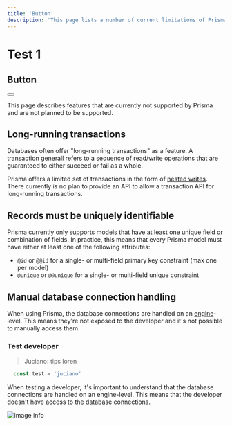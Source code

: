 ```yaml
---
title: 'Button'
description: 'This page lists a number of current limitations of Prisma.'
---
```








# Test 1

## Button


<Playground>
  <Button>
    <FaAccessibleIcon/>
  </Button>
</Playground>

This page describes features that are currently not supported by Prisma and are not planned to be supported.

## Long-running transactions

Databases often offer "long-running transactions" as a feature. A transaction generall refers to a sequence of read/write operations that are guaranteed to either succeed or fail as a whole.

Prisma offers a limited set of transactions in the form of [nested writes](../reference/tools-and-interfaces/prisma-client/relation-queries#nested-writes). There currently is no plan to provide an API to allow a transaction API for long-running transactions.

## Records must be uniquely identifiable

Prisma currently only supports models that have at least one unique field or combination of fields. In practice, this means that every Prisma model must have either at least one of the following attributes:

- `@id` or `@@id` for a single- or multi-field primary key constraint (max one per model)
- `@unique` or `@@unique` for a single- or multi-field unique constraint

## Manual database connection handling

When using Prisma, the database connections are handled on an [engine](https://github.com/prisma/prisma-engines)-level. This means they're not exposed to the developer and it's not possible to manually access them.

### Test developer

> Juciano: tips loren

```javascript
  const test = 'juciano'
```

When testing a developer, it's important to understand that the database connections are handled on an engine-level. This means that the developer doesn't have access to the database connections.

![image info](https://www.datocms-assets.com/48401/1644864897-next-framework.jpeg?fit=max&w=900)
